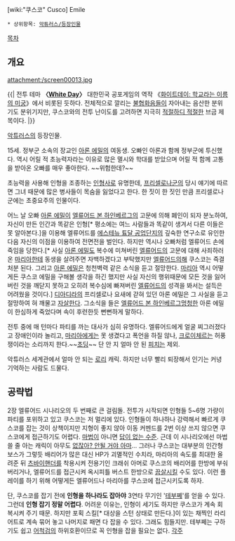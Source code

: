 [wiki:"쿠스코" Cusco] Emile

 * 상위항목: [[악튜러스/등장인물]]

[[목차]]
== 개요 ==
attachment:/screen00013.jpg

{{|
전투 테마 '''〈[[악튜러스/OST|White Day]]〉'''
{{{#!html
<object type="application/x-shockwave-flash" data="http://pds23.egloos.com/pds/201205/22/19/dewplayer-mini.swf?son=http://pds23.egloos.com/pds/201205/22/19/19_White_Day.mp3" width="200" height="20"> <param name="movie" value="http://pds23.egloos.com/pds/201205/22/19/dewplayer-mini.swf?son=http://pds23.egloos.com/pds/201205/22/19/19_White_Day.mp3" /> </object><br>}}}
대한민국 공포게임의 역작 《[[화이트데이: 학교라는 이름의 미궁]]》에서 비롯된 듯하다. 전체적으로 깔리는 [[불협화음]]들이 자아내는 음산한 분위기도 분위기지만, 쿠스코와의 전투 난이도를 고려하면 지극히 [[김대기|적절하디 적절한]] 브금 제목이다.
|}}

[[악튜러스]]의 등장인물.

15세. 정부군 소속의 장교인 [[아론 에밀]]의 여동생. 오빠인 아론과 함께 정부군에 투신했다. 역시 어릴 적 초능력자라는 이유로 많은 멸시와 학대를 받았으며 어릴 적 함께 고통을 받아온 오빠를 매우 좋아한다. ~~위험한데?~~

초능력을 사용해 인형을 조종하는 [[인형사]]로 유명한데, [[프리셀로나]]군의 당시 얘기에 따르면 그녀 때문에 많은 병사들이 목숨을 잃었다고 한다. 한 짓이 한 짓인 만큼 프리셀로나군에는 초중요주의 인물이다.

어느 날 오빠 [[아론 에밀]]이 [[엘류어드 본 하인베르그]]의 고문에 의해 폐인이 되자 분노하여, 자신이 만든 인간과 똑같은 인형[* 평소에는 여느 사람들과 똑같이 생겨서 다른 이들은 못 알아본다.]을 이용해 엘류어드를 [[에스테뉴 툐달 공업단지]]의 깊숙한 연구소로 유인한 다음 자신의 이점을 이용하여 전면전을 벌인다. 하지만 역시나 오빠처럼 엘류어드 손에 죽임을 당한다.[* 사실 [[아론 에밀]]도 복수에 미쳐버린 [[엘류어드 본 하인베르그|엘류어드]]의 고문에 대해 사죄하러온 [[마리아 케이츠|마리아]]한테 동생을 살려주면 자백하겠다고 부탁했지만 [[엘류어드 본 하인베르그|엘류어드]]의해 쿠스코는 즉결처분 된다. 그리고  [[아론 에밀]]은 청천벽력 같은 소식을 듣고 절망한다. [[마리아 케이츠|마리아]] 역시 어떻게든 쿠스코 에밀을 구해볼 생각을 하긴 했지만 사실 자신의 행위때문에 모든 것을 잃어버린 것을 깨닫지 못하고 오히려 복수심에 빠져버린 [[엘류어드 본 하인베르그|엘류어드]]의 성격을 봐서는 설득은 어려웠을 것이다.] [[디아디라]]의 프리셀로나 요새에 갇혀 있던 아론 에밀은 그 사실을 듣고 절망하여 혀 깨물고 [[자살]]한다. 그소식을 들은 [[엘류어드 본 하인베르그]]멍청한 아론 에밀이 한심하게 죽었다며 속이 후련한듯 뻔뻔하게 말하다.

전투 중에 매 턴마다 파티를 까는 대사가 심히 유명하다. 엘류어드에게 얼굴 찌그러졌다고 장애인이라 놀리고, [[마리아 케이츠|마리아]]에게는 못 생겼다고 폭언을 하질 않나, [[위스텐 크로이체르|크로이체르]]는 허풍쟁이라는 소리까지 한다.~~[[초딩]]~~ 단 안 지 얼마 안 된 [[피치 아르세스|피치]]는 제외.

악튜러스 세계관에서 얼마 안 되는 [[로리]] 캐릭. 하지만 너무 빨리 퇴장해서 인기는 커녕 기억하는 사람도 드물다.

== 공략법 ==
2장 엘류어드 시나리오의 두 번째로 큰 걸림돌. 전투가 시작되면 인형들 5~6명 가량이 파티를 포위하고 있고 쿠스코는 저 멀리에 있다. 인형들이 하나하나 강력해서 빠르게 쿠스코를 잡는 것이 상책이지만 지형이 좋지 않아 이동 커멘드를 2번 이상 쓰지 않으면 쿠스코에게 접근하기도 어렵다. [[악튜러스/마법|마법]]이 아니면 [[답이 없다|답이 없는 수준]]. 근데 이 시나리오에선 마법 쓸 줄 아는 캐릭이 아무도 [[우린 안될꺼야 아마|없잖아? 안될 거야 아마]]... 그러나 쿠스코는 대부분의 인간형 보스가 그렇듯 배리어가 많은 대신 HP가 괴멸적인 수치라, 마리아의 속도를 최대한 올려준 뒤 [[츠바이핸더]]를 착용시켜 전용기인 크래쉬 아머로 쿠스코의 배리어를 한방에 부숴버리거나, 엘류어드를 접근시켜 옥시피틀 버스트 한방으로 [[끔살]]시킬 수도 있다. 이런 플레이를 하기 위해 어떻게든 엘류어드나 마리아를 쿠스코에 접근시키도록 하자.

단, 쿠스코를 잡기 전에 '''인형을 하나라도 잡아야''' 3연타 무기인 '[[악튜러스/아이템#s-1.7|테부쩨]]'를 얻을 수 있다. 그런데 '''인형 잡기 정말 어렵다'''. 어려운 이유는, 인형이 세기도 하지만 쿠스코가 계속 회복시켜 주기 때문. 하지만 포획 스킬[* 대상을 스턴 상태로 만든다.]이 있는 채찍인 라리어트로 계속 묶어 놓고 나머지로 패면 다 잡을 수 있다. 그래도 힘들지만. 테부쩨는 구하기도 쉽고 [[악튜러스/아이템#s-1.1|어척검]]의 하위호환이므로 꼭 인형을 잡을 필요는 없다.
[[각주]]
